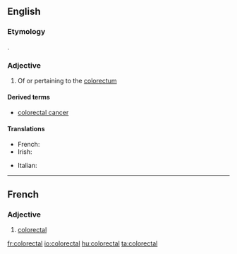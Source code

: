 ==English==

===Etymology===
{{prefix|colo|rectal}}.

===Adjective===
{{en-adj|-}}

# {{anatomy}} Of or pertaining to the [[colorectum]]

====Derived terms====
* [[colorectal cancer]]

====Translations====
{{trans-top|medicine: of or pertaining to the colorectum}}
* French: {{t+|fr|colorectal}}
* Irish: {{t-|ga|colaireicteach}}
{{trans-mid}}
* Italian: {{t-|it|colorettale}}
{{trans-bottom}}

----
==French==

===Adjective===
{{fr-adj|mp=colorectaux}}

# [[#English|colorectal]]

[[fr:colorectal]]
[[io:colorectal]]
[[hu:colorectal]]
[[ta:colorectal]]